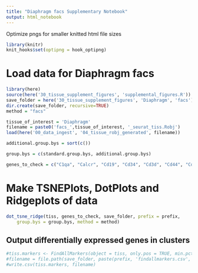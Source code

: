 ```yaml
---
title: "Diaphragm facs Supplementary Notebook"
output: html_notebook
---
```




Optimize pngs for smaller knitted html file sizes
```r
library(knitr)
knit_hooks$set(optipng = hook_optipng)
```

# Load data for Diaphragm facs


```r
library(here)
source(here('30_tissue_supplement_figures', 'supplemental_figures.R'))
save_folder = here('30_tissue_supplement_figures', 'Diaphragm', 'facs')
dir.create(save_folder, recursive=TRUE)
method = "facs"

tissue_of_interest = 'Diaphragm'
filename = paste0('facs_',tissue_of_interest, '_seurat_tiss.Robj')
load(here('00_data_ingest', '04_tissue_robj_generated', filename))

additional.group.bys = sort(c())

group.bys = c(standard.group.bys, additional.group.bys)

genes_to_check = c("C1qa", "Calcr", "Cd19", "Cd34", "Cd3d", "Cd44", "Cd69", "Cd79a", "Cd79b", "Cxcr4", "Fcer1g", "Foxp3", "Itga7", "Itgam", "Itgb1", "Klrb1b", "Myf5", "Myod1", "Pax3", "Pax7", "Pdgfra", "Pecam1", "Ptprc", "Sdc4", "Vcam1", "Vpreb3")
```

# Make TSNEPlots, DotPlots and Ridgeplots of data

```r
dot_tsne_ridge(tiss, genes_to_check, save_folder, prefix = prefix,
    group.bys = group.bys, method = method)
```

## Output differentially expressed genes in clusters

```r
#tiss.markers <- FindAllMarkers(object = tiss, only.pos = TRUE, min.pct = 0.25, thresh.use = 0.25)
#filename = file.path(save_folder, paste(prefix, 'findallmarkers.csv', sep='_'))
#write.csv(tiss.markers, filename)
```
